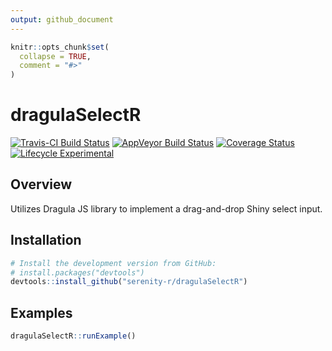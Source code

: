 ```yaml
---
output: github_document
---
```


<!-- README.md is generated from README.Rmd. Please edit that file -->
<!-- --rmarkdown v1-- -->

```r
knitr::opts_chunk$set(
  collapse = TRUE,
  comment = "#>"
)
```

# dragulaSelectR

[![Travis-CI Build Status](https://travis-ci.org/serenity-r/dragulaSelectR.svg?branch=master)](https://travis-ci.org/serenity-r/dragulaSelectR)
[![AppVeyor Build Status](https://ci.appveyor.com/api/projects/status/github/serenity-r/dragulaSelectR?branch=master&svg=true)](https://ci.appveyor.com/project/mdlama/dragulaSelectR)
[![Coverage Status](https://img.shields.io/codecov/c/github/serenity-r/dragulaSelectR/master.svg)](https://codecov.io/github/serenity-r/dragulaSelectR?branch=master)
[![Lifecycle Experimental](https://img.shields.io/badge/lifecycle-experimental-orange.svg)](https://www.tidyverse.org/lifecycle/#experimental)

## Overview

Utilizes Dragula JS library to implement a drag-and-drop Shiny select input.

## Installation

```r
# Install the development version from GitHub:
# install.packages("devtools")
devtools::install_github("serenity-r/dragulaSelectR")
```

## Examples

```r
dragulaSelectR::runExample()
```
